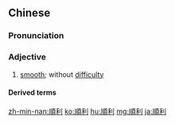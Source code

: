 {{also|顺利}}
==Chinese==
{{zh-forms|s=顺利}}

===Pronunciation===
{{zh-pron
|m=shùnlì
|c=seon6 lei6
|h=pfs=sun-li
|mn=sūn-lī
|cat=a
}}

===Adjective===
{{zh-adj}}

# [[smooth]]; without [[difficulty]]

====Derived terms====
{{zh-der|順暢}}

[[zh-min-nan:順利]]
[[ko:順利]]
[[hu:順利]]
[[mg:順利]]
[[ja:順利]]